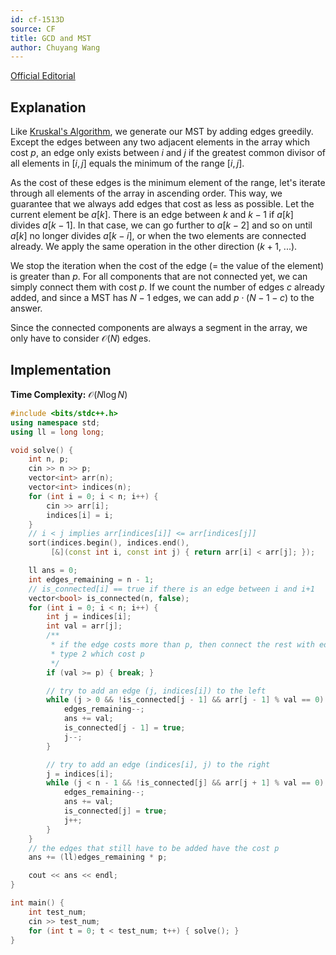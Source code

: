 ```yaml
---
id: cf-1513D
source: CF
title: GCD and MST
author: Chuyang Wang
---
```


[Official Editorial](https://codeforces.com/blog/entry/89550)

## Explanation

Like [Kruskal's Algorithm](https://usaco.guide/gold/mst#kruskals), we generate
our MST by adding edges greedily. Except the edges between any two adjacent
elements in the array which cost $p$, an edge only exists between $i$ and $j$ if
the greatest common divisor of all elements in $[i, j]$ equals the minimum of
the range $[i, j]$.

As the cost of these edges is the minimum element of the range, let's iterate
through all elements of the array in ascending order. This way, we guarantee
that we always add edges that cost as less as possible. Let the current element
be $a[k]$. There is an edge between $k$ and $k - 1$ if $a[k]$ divides $a[k -
1]$. In that case, we can go further to $a[k - 2]$ and so on until $a[k]$ no
longer divides $a[k - i]$, or when the two elements are connected already. We
apply the same operation in the other direction ($k + 1$, ...).

We stop the iteration when the cost of the edge (= the value of the element) is
greater than $p$. For all components that are not connected yet, we can simply
connect them with cost $p$. If we count the number of edges $c$ already added,
and since a MST has $N - 1$ edges, we can add $p \cdot (N - 1 - c)$ to the
answer.

Since the connected components are always a segment in the array, we only have
to consider $\mathcal{O}(N)$ edges.

## Implementation

**Time Complexity:** $\mathcal{O}(N \log N)$

<LanguageSection>

<CPPSection>

```cpp
#include <bits/stdc++.h>
using namespace std;
using ll = long long;

void solve() {
	int n, p;
	cin >> n >> p;
	vector<int> arr(n);
	vector<int> indices(n);
	for (int i = 0; i < n; i++) {
		cin >> arr[i];
		indices[i] = i;
	}
	// i < j implies arr[indices[i]] <= arr[indices[j]]
	sort(indices.begin(), indices.end(),
	     [&](const int i, const int j) { return arr[i] < arr[j]; });

	ll ans = 0;
	int edges_remaining = n - 1;
	// is_connected[i] == true if there is an edge between i and i+1
	vector<bool> is_connected(n, false);
	for (int i = 0; i < n; i++) {
		int j = indices[i];
		int val = arr[j];
		/**
		 * if the edge costs more than p, then connect the rest with edges of
		 * type 2 which cost p
		 */
		if (val >= p) { break; }

		// try to add an edge (j, indices[i]) to the left
		while (j > 0 && !is_connected[j - 1] && arr[j - 1] % val == 0) {
			edges_remaining--;
			ans += val;
			is_connected[j - 1] = true;
			j--;
		}

		// try to add an edge (indices[i], j) to the right
		j = indices[i];
		while (j < n - 1 && !is_connected[j] && arr[j + 1] % val == 0) {
			edges_remaining--;
			ans += val;
			is_connected[j] = true;
			j++;
		}
	}
	// the edges that still have to be added have the cost p
	ans += (ll)edges_remaining * p;

	cout << ans << endl;
}

int main() {
	int test_num;
	cin >> test_num;
	for (int t = 0; t < test_num; t++) { solve(); }
}
```

</CPPSection>

</LanguageSection>
